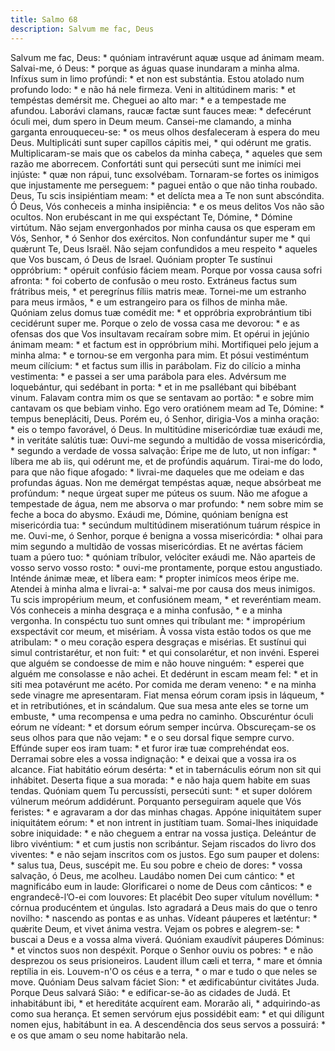 ```yaml
---
title: Salmo 68
description: Salvum me fac, Deus
---
```


<div class="side-by-side not-content">
  <span class="text-justify">
    Salvum me fac, Deus: * quóniam intravérunt aquæ usque ad ánimam meam.
  </span>
  <span class="text-justify">
    Salvai-me, ó Deus: * porque as águas quase inundaram a minha alma.
  </span>
  <span class="text-justify">
    Infíxus sum in limo profúndi: * et non est substántia.
  </span>
  <span class="text-justify">
    Estou atolado num profundo lodo: * e não há nele firmeza.
  </span>
  <span class="text-justify">
    Veni in altitúdinem maris: * et tempéstas demérsit me.
  </span>
  <span class="text-justify">
    Cheguei ao alto mar: * e a tempestade me afundou.
  </span>
  <span class="text-justify">
    Laborávi clamans, raucæ factæ sunt fauces meæ: * defecérunt óculi mei, dum
    spero in Deum meum.
  </span>
  <span class="text-justify">
    Cansei-me clamando, a minha garganta enrouqueceu-se: * os meus olhos
    desfaleceram à espera do meu Deus.
  </span>
  <span class="text-justify">
    Multiplicáti sunt super capíllos cápitis mei, * qui odérunt me gratis.
  </span>
  <span class="text-justify">
    Multiplicaram-se mais que os cabelos da minha cabeça, * aqueles que sem
    razão me aborrecem.
  </span>
  <span class="text-justify">
    Confortáti sunt qui persecúti sunt me inimíci mei injúste: * quæ non rápui,
    tunc exsolvébam.
  </span>
  <span class="text-justify">
    Tornaram-se fortes os inimigos que injustamente me perseguem: * paguei então
    o que não tinha roubado.
  </span>
  <span class="text-justify">
    Deus, Tu scis insipiéntiam meam: * et delícta mea a Te non sunt abscóndita.
  </span>
  <span class="text-justify">
    Ó Deus, Vós conheceis a minha insipiência: * e os meus delitos Vos não são
    ocultos.
  </span>
  <span class="text-justify">
    Non erubéscant in me qui exspéctant Te, Dómine, * Dómine virtútum.
  </span>
  <span class="text-justify">
    Não sejam envergonhados por minha causa os que esperam em Vós, Senhor, * ó
    Senhor dos exércitos.
  </span>
  <span class="text-justify">
    Non confundántur super me * qui quǽrunt Te, Deus Israël.
  </span>
  <span class="text-justify">
    Não sejam confundidos a meu respeito * aqueles que Vos buscam, ó Deus de
    Israel.
  </span>
  <span class="text-justify">
    Quóniam propter Te sustínui oppróbrium: * opéruit confúsio fáciem meam.
  </span>
  <span class="text-justify">
    Porque por vossa causa sofri afronta: * foi coberto de confusão o meu rosto.
  </span>
  <span class="text-justify">
    Extráneus factus sum frátribus meis, * et peregrínus fíliis matris meæ.
  </span>
  <span class="text-justify">
    Tornei-me um estranho para meus irmãos, * e um estrangeiro para os filhos de
    minha mãe.
  </span>
  <span class="text-justify">
    Quóniam zelus domus tuæ comédit me: * et oppróbria exprobrántium tibi
    cecidérunt super me.
  </span>
  <span class="text-justify">
    Porque o zelo de vossa casa me devorou: * e as ofensas dos que Vos
    insultavam recaíram sobre mim.
  </span>
  <span class="text-justify">
    Et opérui in jejúnio ánimam meam: * et factum est in oppróbrium mihi.
  </span>
  <span class="text-justify">
    Mortifiquei pelo jejum a minha alma: * e tornou-se em vergonha para mim.
  </span>
  <span class="text-justify">
    Et pósui vestiméntum meum cilícium: * et factus sum illis in parábolam.
  </span>
  <span class="text-justify">
    Fiz do cilício a minha vestimenta: * e passei a ser uma parábola para eles.
  </span>
  <span class="text-justify">
    Advérsum me loquebántur, qui sedébant in porta: * et in me psallébant qui
    bibébant vinum.
  </span>
  <span class="text-justify">
    Falavam contra mim os que se sentavam ao portão: * e sobre mim cantavam os
    que bebiam vinho.
  </span>
  <span class="text-justify">
    Ego vero oratiónem meam ad Te, Dómine: * tempus benepláciti, Deus.
  </span>
  <span class="text-justify">
    Porém eu, ó Senhor, dirigia-Vos a minha oração: * eis o tempo favorável, ó
    Deus.
  </span>
  <span class="text-justify">
    In multitúdine misericórdiæ tuæ exáudi me, * in veritáte salútis tuæ:
  </span>
  <span class="text-justify">
    Ouvi-me segundo a multidão de vossa misericórdia, * segundo a verdade de
    vossa salvação:
  </span>
  <span class="text-justify">
    Éripe me de luto, ut non infígar: * líbera me ab iis, qui odérunt me, et de
    profúndis aquárum.
  </span>
  <span class="text-justify">
    Tirai-me do lodo, para que não fique afogado: * livrai-me daqueles que me
    odeiam e das profundas águas.
  </span>
  <span class="text-justify">
    Non me demérgat tempéstas aquæ, neque absórbeat me profúndum: * neque úrgeat
    super me púteus os suum.
  </span>
  <span class="text-justify">
    Não me afogue a tempestade de água, nem me absorva o mar profundo: * nem
    sobre mim se feche a boca do abysmo.
  </span>
  <span class="text-justify">
    Exáudi me, Dómine, quóniam benígna est misericórdia tua: * secúndum
    multitúdinem miseratiónum tuárum réspice in me.
  </span>
  <span class="text-justify">
    Ouvi-me, ó Senhor, porque é benigna a vossa misericórdia: * olhai para mim
    segundo a multidão de vossas misericórdias.
  </span>
  <span class="text-justify">
    Et ne avértas fáciem tuam a púero tuo: * quóniam tríbulor, velóciter exáudi
    me.
  </span>
  <span class="text-justify">
    Não aparteis de vosso servo vosso rosto: * ouvi-me prontamente, porque estou
    angustiado.
  </span>
  <span class="text-justify">
    Inténde ánimæ meæ, et líbera eam: * propter inimícos meos éripe me.
  </span>
  <span class="text-justify">
    Atendei à minha alma e livrai-a: * salvai-me por causa dos meus inimigos.
  </span>
  <span class="text-justify">
    Tu scis impropérium meum, et confusiónem meam, * et reveréntiam meam.
  </span>
  <span class="text-justify">
    Vós conheceis a minha desgraça e a minha confusão, * e a minha vergonha.
  </span>
  <span class="text-justify">
    In conspéctu tuo sunt omnes qui tríbulant me: * impropérium exspectávit cor
    meum, et misériam.
  </span>
  <span class="text-justify">
    À vossa vista estão todos os que me atribulam: * o meu coração espera
    desgraças e misérias.
  </span>
  <span class="text-justify">
    Et sustínui qui simul contristarétur, et non fuit: * et qui consolarétur, et
    non invéni.
  </span>
  <span class="text-justify">
    Esperei que alguém se condoesse de mim e não houve ninguém: * esperei que
    alguém me consolasse e não achei.
  </span>
  <span class="text-justify">
    Et dedérunt in escam meam fel: * et in siti mea potavérunt me acéto.
  </span>
  <span class="text-justify">
    Por comida me deram veneno: * e na minha sede vinagre me apresentaram.
  </span>
  <span class="text-justify">
    Fiat mensa eórum coram ipsis in láqueum, * et in retributiónes, et in
    scándalum.
  </span>
  <span class="text-justify">
    Que sua mesa ante eles se torne um embuste, * uma recompensa e uma pedra no
    caminho.
  </span>
  <span class="text-justify">
    Obscuréntur óculi eórum ne vídeant: * et dorsum eórum semper incúrva.
  </span>
  <span class="text-justify">
    Obscureçam-se os seus olhos para que não vejam: * e o seu dorsal fique
    sempre curvo.
  </span>
  <span class="text-justify">
    Effúnde super eos iram tuam: * et furor iræ tuæ comprehéndat eos.
  </span>
  <span class="text-justify">
    Derramai sobre eles a vossa indignação: * e deixai que a vossa ira os
    alcance.
  </span>
  <span class="text-justify">
    Fiat habitátio eórum desérta: * et in tabernáculis eórum non sit qui
    inhábitet.
  </span>
  <span class="text-justify">
    Deserta fique a sua morada: * e não haja quem habite em suas tendas.
  </span>
  <span class="text-justify">
    Quóniam quem Tu percussísti, persecúti sunt: * et super dolórem vúlnerum
    meórum addidérunt.
  </span>
  <span class="text-justify">
    Porquanto perseguiram aquele que Vós feristes: * e agravaram a dor das
    minhas chagas.
  </span>
  <span class="text-justify">
    Appóne iniquitátem super iniquitátem eórum: * et non intrent in justítiam
    tuam.
  </span>
  <span class="text-justify">
    Somai-lhes iniquidade sobre iniquidade: * e não cheguem a entrar na vossa
    justiça.
  </span>
  <span class="text-justify">
    Deleántur de libro vivéntium: * et cum justis non scribántur.
  </span>
  <span class="text-justify">
    Sejam riscados do livro dos viventes: * e não sejam inscritos com os justos.
  </span>
  <span class="text-justify">
    Ego sum pauper et dolens: * salus tua, Deus, suscépit me.
  </span>
  <span class="text-justify">
    Eu sou pobre e cheio de dores: * vossa salvação, ó Deus, me acolheu.
  </span>
  <span class="text-justify">
    Laudábo nomen Dei cum cántico: * et magnificábo eum in laude:
  </span>
  <span class="text-justify">
    Glorificarei o nome de Deus com cânticos: * e engrandecê-l’O-ei com
    louvores:
  </span>
  <span class="text-justify">
    Et placébit Deo super vítulum novéllum: * córnua producéntem et úngulas.
  </span>
  <span class="text-justify">
    Isto agradará a Deus mais do que o tenro novilho: * nascendo as pontas e as
    unhas.
  </span>
  <span class="text-justify">
    Vídeant páuperes et læténtur: * quǽrite Deum, et vivet ánima vestra.
  </span>
  <span class="text-justify">
    Vejam os pobres e alegrem-se: * buscai a Deus e a vossa alma viverá.
  </span>
  <span class="text-justify">
    Quóniam exaudívit páuperes Dóminus: * et vinctos suos non despéxit.
  </span>
  <span class="text-justify">
    Porque o Senhor ouviu os pobres: * e não desprezou os seus prisioneiros.
  </span>
  <span class="text-justify">
    Laudent illum cæli et terra, * mare et ómnia reptília in eis.
  </span>
  <span class="text-justify">
    Louvem-n'O os céus e a terra, * o mar e tudo o que neles se move.
  </span>
  <span class="text-justify">
    Quóniam Deus salvam fáciet Sion: * et ædificabúntur civitátes Juda.
  </span>
  <span class="text-justify">
    Porque Deus salvará Sião: * e edificar-se-ão as cidades de Judá.
  </span>
  <span class="text-justify">
    Et inhabitábunt ibi, * et hereditáte acquírent eam.
  </span>
  <span class="text-justify">
    Morarão ali, * adquirindo-as como sua herança.
  </span>
  <span class="text-justify">
    Et semen servórum ejus possidébit eam: * et qui díligunt nomen ejus,
    habitábunt in ea.
  </span>
  <span class="text-justify">
    A descendência dos seus servos a possuirá: * e os que amam o seu nome
    habitarão nela.
  </span>
</div>
